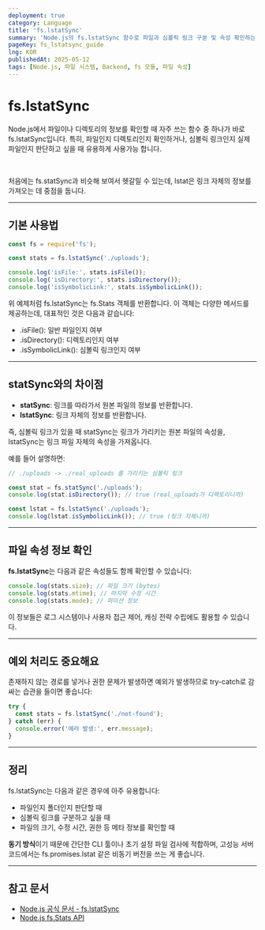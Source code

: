 ```yaml
---
deployment: true  
category: Language  
title: 'fs.lstatSync'  
summary: 'Node.js의 fs.lstatSync 함수로 파일과 심볼릭 링크 구분 및 속성 확인하는 방법을 알아봅니다.'  
pageKey: fs_lstatsync_guide  
lng: KOR  
publishedAt: 2025-05-12
tags: [Node.js, 파일 시스템, Backend, fs 모듈, 파일 속성]
---
```


# fs.lstatSync

Node.js에서 파일이나 디렉토리의 정보를 확인할 때 자주 쓰는 함수 중 하나가 바로 <codeline>fs.lstatSync</codeline>입니다. 특히, 파일인지 디렉토리인지 확인하거나, 심볼릭 링크인지 실제 파일인지 판단하고 싶을 때 유용하게 사용가능 합니다.

<br />

처음에는 <codeline>fs.statSync</codeline>과 비슷해 보여서 헷갈릴 수 있는데, <codeline>lstat</codeline>은 링크 자체의 정보를 가져오는 데 중점을 둡니다.

---

## 기본 사용법

```javascript title="fs-lstatSync" showLineNumbers
const fs = require('fs');

const stats = fs.lstatSync('./uploads');

console.log('isFile:', stats.isFile());
console.log('isDirectory:', stats.isDirectory());
console.log('isSymbolicLink:', stats.isSymbolicLink());
```

위 예제처럼 <codeline>fs.lstatSync</codeline>는 <codeline>fs.Stats</codeline> 객체를 반환합니다. 이 객체는 다양한 메서드를 제공하는데, 대표적인 것은 다음과 같습니다:

- <codeline>.isFile()</codeline>: 일반 파일인지 여부
- <codeline>.isDirectory()</codeline>: 디렉토리인지 여부
- <codeline>.isSymbolicLink()</codeline>: 심볼릭 링크인지 여부

---

## statSync와의 차이점

- <strong>statSync</strong>: 링크를 따라가서 원본 파일의 정보를 반환합니다.  
- <strong>lstatSync</strong>: 링크 자체의 정보를 반환합니다.

즉, 심볼릭 링크가 있을 때 <codeline>statSync</codeline>는 링크가 가리키는 원본 파일의 속성을, <codeline>lstatSync</codeline>는 링크 파일 자체의 속성을 가져옵니다.

예를 들어 설명하면:

```javascript title="fs-lstatSync" showLineNumbers
// ./uploads -> ./real_uploads 를 가리키는 심볼릭 링크

const stat = fs.statSync('./uploads');
console.log(stat.isDirectory()); // true (real_uploads가 디렉토리니까)

const lstat = fs.lstatSync('./uploads');
console.log(lstat.isSymbolicLink()); // true (링크 자체니까)
```

---

## 파일 속성 정보 확인

**fs.lstatSync**는 다음과 같은 속성들도 함께 확인할 수 있습니다:

```javascript title="fs-lstatSync" showLineNumbers
console.log(stats.size); // 파일 크기 (bytes)
console.log(stats.mtime); // 마지막 수정 시간
console.log(stats.mode); // 퍼미션 정보
```

이 정보들은 로그 시스템이나 사용자 접근 제어, 캐싱 전략 수립에도 활용할 수 있습니다.

---

## 예외 처리도 중요해요

존재하지 않는 경로를 넣거나 권한 문제가 발생하면 예외가 발생하므로 try-catch로 감싸는 습관을 들이면 좋습니다:

```javascript title="fs-lstatSync" showLineNumbers
try {
  const stats = fs.lstatSync('./not-found');
} catch (err) {
  console.error('에러 발생:', err.message);
}
```

---

## 정리

<codeline>fs.lstatSync</codeline>는 다음과 같은 경우에 아주 유용합니다:

- 파일인지 폴더인지 판단할 때
- 심볼릭 링크를 구분하고 싶을 때
- 파일의 크기, 수정 시간, 권한 등 메타 정보를 확인할 때

**동기 방식**이기 때문에 간단한 CLI 툴이나 초기 설정 파일 검사에 적합하며, 고성능 서버 코드에서는 <codeline>fs.promises.lstat</codeline> 같은 비동기 버전을 쓰는 게 좋습니다.

---

## 참고 문서

- [Node.js 공식 문서 - fs.lstatSync](https://nodejs.org/api/fs.html#fs_fslstatsync_path_options)
- [Node.js fs.Stats API](https://nodejs.org/api/fs.html#class-fsstats)